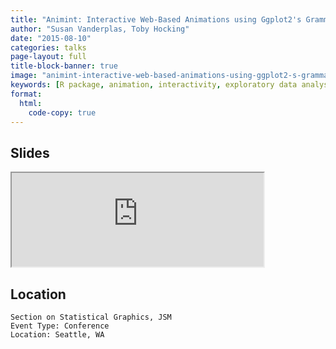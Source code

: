 ```yaml
---
title: "Animint: Interactive Web-Based Animations using Ggplot2's Grammar of Graphics"
author: "Susan Vanderplas, Toby Hocking"
date: "2015-08-10"
categories: talks
page-layout: full
title-block-banner: true
image: "animint-interactive-web-based-animations-using-ggplot2-s-grammar-of-graphics.png"
keywords: [R package, animation, interactivity, exploratory data analysis, visualization, Talk]
format:
  html:
    code-copy: true
---
```

 
## Slides

<iframe src='https://srvanderplas.github.io/Presentation-Archive/JSM2015/Animint.html#/' height='auto' width='80%'>
                        </iframe>
## Location

    Section on Statistical Graphics, JSM
    Event Type: Conference
    Location: Seattle, WA
